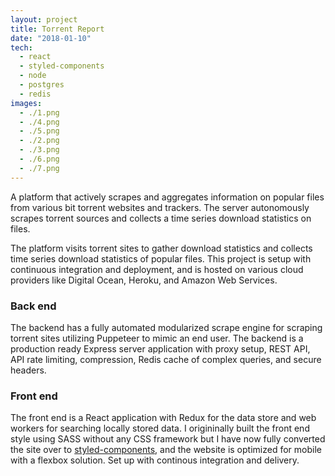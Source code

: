 ```yaml
---
layout: project
title: Torrent Report
date: "2018-01-10"
tech:
  - react
  - styled-components
  - node
  - postgres
  - redis
images:
  - ./1.png
  - ./4.png
  - ./5.png
  - ./2.png
  - ./3.png
  - ./6.png
  - ./7.png
---
```


A platform that actively scrapes and aggregates information on popular files from various bit torrent websites and trackers.
The server autonomously scrapes torrent sources and collects a time series download statistics on files.

The platform visits torrent sites to gather download statistics and collects time series download statistics of popular files.
This project is setup with continuous integration and deployment, and is hosted on various cloud providers like Digital Ocean, Heroku, and Amazon Web Services.

### Back end

The backend has a fully automated modularized scrape engine for scraping torrent sites utilizing Puppeteer to mimic an end user.
The backend is a production ready Express server application with proxy setup, REST API, API rate limiting, compression, Redis cache of complex queries, and secure headers.

### Front end

The front end is a React application with Redux for the data store and web workers for searching locally stored data.
I origininally built the front end style using SASS without any CSS framework but I have now fully converted the site over to [styled-components](https://www.styled-components.com/), and the website is optimized for mobile with a flexbox solution.
Set up with continous integration and delivery.
